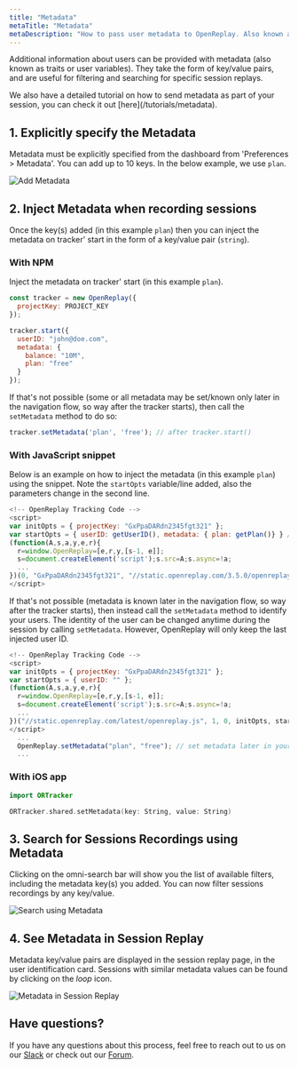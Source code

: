 ```yaml
---
title: "Metadata"
metaTitle: "Metadata"
metaDescription: "How to pass user metadata to OpenReplay. Also known as traits or user variables in other platforms."
---
```


Additional information about users can be provided with metadata (also known as traits or user variables). They take the form of key/value pairs, and are useful for filtering and searching for specific session replays.

<Aside type="tip">
  We also have a detailed tutorial on how to send metadata as part of your session, you can check it out [here](/tutorials/metadata).
</Aside>


## 1. Explicitly specify the Metadata

Metadata must be explicitly specified from the dashboard from 'Preferences > Metadata'. You can add up to 10 keys. In the below example, we use `plan`.

![Add Metadata](/static/metadata-1.png#center)

## 2. Inject Metadata when recording sessions

Once the key(s) added (in this example `plan`) then you can inject the metadata on tracker' start in the form of a key/value pair (`string`).

### With NPM

Inject the metadata on tracker' start (in this example `plan`).

```js
const tracker = new OpenReplay({
  projectKey: PROJECT_KEY
});

tracker.start({
  userID: "john@doe.com",
  metadata: {
    balance: "10M",
    plan: "free"
  }
});
```

If that's not possible (some or all metadata may be set/known only later in the navigation flow, so way after the tracker starts), then call the `setMetadata` method to do so: 

```js
tracker.setMetadata('plan', 'free'); // after tracker.start()
```

### With JavaScript snippet

Below is an example on how to inject the metadata (in this example `plan`) using the snippet. Note the `startOpts` variable/line added, also the parameters change in the second line.

```js
<!-- OpenReplay Tracking Code -->
<script>
var initOpts = { projectKey: "GxPpaDARdn2345fgt321" };
var startOpts = { userID: getUserID(), metadata: { plan: getPlan()} } // use startOpts variable to inject metadata
(function(A,s,a,y,e,r){
  r=window.OpenReplay=[e,r,y,[s-1, e]];
  s=document.createElement('script');s.src=A;s.async=!a;
  ...
})(0, "GxPpaDARdn2345fgt321", "//static.openreplay.com/3.5.0/openreplay.js",1,29);
</script>
```

If that's not possible (metadata is known later in the navigation flow, so way after the tracker starts), then instead call the `setMetadata` method to identify your users. The identity of the user can be changed anytime during the session by calling `setMetadata`. However, OpenReplay will only keep the last injected user ID.

```js
<!-- OpenReplay Tracking Code -->
<script>
var initOpts = { projectKey: "GxPpaDARdn2345fgt321" };
var startOpts = { userID: "" };
(function(A,s,a,y,e,r){
  r=window.OpenReplay=[e,r,y,[s-1, e]];
  s=document.createElement('script');s.src=A;s.async=!a;
  ...
})("//static.openreplay.com/latest/openreplay.js", 1, 0, initOpts, startOpts);
</script>
  ...
  OpenReplay.setMetadata("plan", "free"); // set metadata later in your code
  ...
```

### With iOS app

```swift
import ORTracker

ORTracker.shared.setMetadata(key: String, value: String)
```

## 3. Search for Sessions Recordings using Metadata

Clicking on the omni-search bar will show you the list of available filters, including the metadata key(s) you added. You can now filter sessions recordings by any key/value.

![Search using Metadata](/static/metadata-2.png#center)

## 4. See Metadata in Session Replay

Metadata key/value pairs are displayed in the session replay page, in the user identification card. Sessions with similar metadata values can be found by clicking on the *loop* icon.

![Metadata in Session Replay](/static/metadata-3.png#center)

## Have questions?
If you have any questions about this process, feel free to reach out to us on our [Slack](https://slack.openreplay.com) or check out our [Forum](https://forum.openreplay.com).